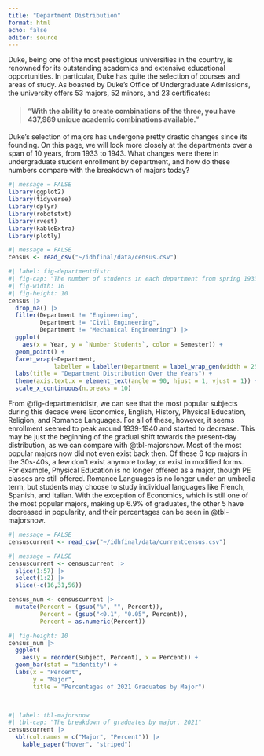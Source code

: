 ```yaml
---
title: "Department Distribution"
format: html
echo: false
editor: source
---
```


Duke, being one of the most prestigious universities in the country, is renowned for its outstanding academics and extensive educational opportunities. In particular, Duke has quite the selection of courses and areas of study. As boasted by Duke's Office of Undergraduate Admissions, the university offers 53 majors, 52 minors, and 23 certificates:

> #### "With the ability to create combinations of the three, you have 437,989 unique academic combinations available."

Duke's selection of majors has undergone pretty drastic changes since its founding. On this page, we will look more closely at the departments over a span of 10 years, from 1933 to 1943. What changes were there in undergraduate student enrollment by department, and how do these numbers compare with the breakdown of majors today?

```r
#| message = FALSE
library(ggplot2)
library(tidyverse)
library(dplyr)
library(robotstxt)
library(rvest)
library(kableExtra)
library(plotly)
```

```r
#| message = FALSE
census <- read_csv("~/idhfinal/data/census.csv")
```

```r
#| label: fig-departmentdistr
#| fig-cap: "The number of students in each department from spring 1933 to spring 1943"
#| fig-width: 10
#| fig-height: 10
census |>
  drop_na() |>
  filter(Department != "Engineering",
         Department != "Civil Engineering",
         Department != "Mechanical Engineering") |> 
  ggplot(
    aes(x = Year, y = `Number Students`, color = Semester)) +
  geom_point() +
  facet_wrap(~Department,
             labeller = labeller(Department = label_wrap_gen(width = 25))) +
  labs(title = "Department Distribution Over the Years") +
  theme(axis.text.x = element_text(angle = 90, hjust = 1, vjust = 1)) +
  scale_x_continuous(n.breaks = 10)
```

From @fig-departmentdistr, we can see that the most popular subjects during this decade were Economics, English, History, Physical Education, Religion, and Romance Languages. For all of these, however, it seems enrollment seemed to peak around 1939-1940 and started to decrease. This may be just the beginning of the gradual shift towards the present-day distribution, as we can compare with @tbl-majorsnow. Most of the most popular majors now did not even exist back then. Of these 6 top majors in the 30s-40s, a few don't exist anymore today, or exist in modified forms. For example, Physical Education is no longer offered as a major, though PE classes are still offered. Romance Languages is no longer under an umbrella term, but students may choose to study individual languages like French, Spanish, and Italian. With the exception of Economics, which is still one of the most popular majors, making up 6.9% of graduates, the other 5 have decreased in popularity, and their percentages can be seen in @tbl-majorsnow.



```r
#| message = FALSE
censuscurrent <- read_csv("~/idhfinal/data/currentcensus.csv")
```

```r
#| message = FALSE
censuscurrent <- censuscurrent |>
  slice(1:57) |>
  select(1:2) |>
  slice(-c(16,31,56))

```

```r
census_num <- censuscurrent |>
  mutate(Percent = (gsub("%", "", Percent)),
         Percent = (gsub("<0.1", "0.05", Percent)),
         Percent = as.numeric(Percent))
```


```r
#| fig-height: 10
census_num |>
  ggplot(
    aes(y = reorder(Subject, Percent), x = Percent)) +
  geom_bar(stat = "identity") +
  labs(x = "Percent",
       y = "Major",
       title = "Percentages of 2021 Graduates by Major") 

    
```

```r
#| label: tbl-majorsnow
#| tbl-cap: "The breakdown of graduates by major, 2021"
censuscurrent |>
  kbl(col.names = c("Major", "Percent")) |>
    kable_paper("hover", "striped")
```
